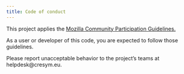 ```yaml
---
title: Code of conduct
---
```


This project applies the [Mozilla Community Participation Guidelines.](https://www.mozilla.org/en-US/about/governance/policies/participation/) 

As a user or developer of this code, you are expected to follow those guidelines. 

Please report unacceptable behavior to the project's teams at helpdesk@cresym.eu.
 

